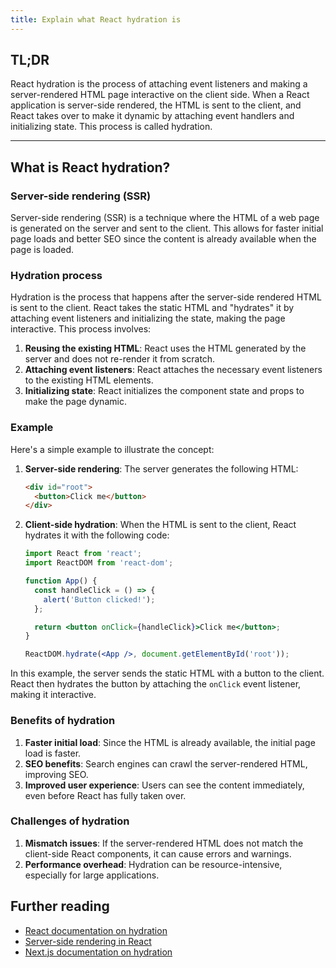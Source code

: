 ```yaml
---
title: Explain what React hydration is
---
```


## TL;DR

React hydration is the process of attaching event listeners and making a server-rendered HTML page interactive on the client side. When a React application is server-side rendered, the HTML is sent to the client, and React takes over to make it dynamic by attaching event handlers and initializing state. This process is called hydration.

---

## What is React hydration?

### Server-side rendering (SSR)

Server-side rendering (SSR) is a technique where the HTML of a web page is generated on the server and sent to the client. This allows for faster initial page loads and better SEO since the content is already available when the page is loaded.

### Hydration process

Hydration is the process that happens after the server-side rendered HTML is sent to the client. React takes the static HTML and "hydrates" it by attaching event listeners and initializing the state, making the page interactive. This process involves:

1. **Reusing the existing HTML**: React uses the HTML generated by the server and does not re-render it from scratch.
2. **Attaching event listeners**: React attaches the necessary event listeners to the existing HTML elements.
3. **Initializing state**: React initializes the component state and props to make the page dynamic.

### Example

Here's a simple example to illustrate the concept:

1. **Server-side rendering**: The server generates the following HTML:

   ```html
   <div id="root">
     <button>Click me</button>
   </div>
   ```

2. **Client-side hydration**: When the HTML is sent to the client, React hydrates it with the following code:

   ```jsx
   import React from 'react';
   import ReactDOM from 'react-dom';

   function App() {
     const handleClick = () => {
       alert('Button clicked!');
     };

     return <button onClick={handleClick}>Click me</button>;
   }

   ReactDOM.hydrate(<App />, document.getElementById('root'));
   ```

In this example, the server sends the static HTML with a button to the client. React then hydrates the button by attaching the `onClick` event listener, making it interactive.

### Benefits of hydration

1. **Faster initial load**: Since the HTML is already available, the initial page load is faster.
2. **SEO benefits**: Search engines can crawl the server-rendered HTML, improving SEO.
3. **Improved user experience**: Users can see the content immediately, even before React has fully taken over.

### Challenges of hydration

1. **Mismatch issues**: If the server-rendered HTML does not match the client-side React components, it can cause errors and warnings.
2. **Performance overhead**: Hydration can be resource-intensive, especially for large applications.

## Further reading

- [React documentation on hydration](https://react.dev/reference/react-dom/client/hydrateRoot)
- [Server-side rendering in React](https://react.dev/reference/react-dom/server)
- [Next.js documentation on hydration](https://nextjs.org/docs/basic-features/pages#hydration)
